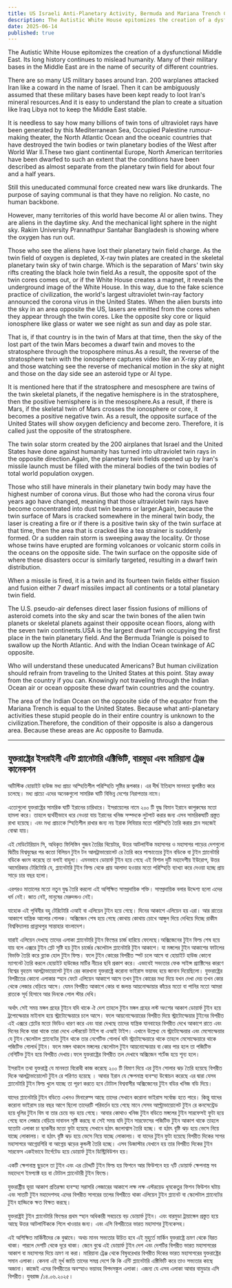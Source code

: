 ```yaml
---
title: US Israeli Anti-Planetary Activity, Bermuda and Mariana Trench Connection
description: The Autistic White House epitomizes the creation of a dysfunctional Middle East. Its long history continues to mislead humanity. Many of their military bases in the Middle East are in the name of security of different countries.
date: 2025-06-14
published: true
---
```


The Autistic White House epitomizes the creation of a dysfunctional Middle East. Its long history continues to mislead humanity. Many of their military bases in the Middle East are in the name of security of different countries.

There are so many US military bases around Iran. 200 warplanes attacked Iran like a coward in the name of Israel. Then it can be ambiguously assumed that these military bases have been kept ready to loot Iran's mineral resources.And it is easy to understand the plan to create a situation like Iraq Libya not to keep the Middle East stable.

It is needless to say how many billions of twin tons of ultraviolet rays have been generated by this Mediterranean Sea, Occupied Palestine rumour-making theater, the North Atlantic Ocean and the oceanic countries that have destroyed the twin bodies or twin planetary bodies of the West after World War II.These two giant continental Europe, North American territories have been dwarfed to such an extent that the conditions have been described as almost separate from the planetary twin field for about four and a half years.

   Still this uneducated communal force created new wars like drunkards. The purpose of saying communal is that they have no religion. No caste, no human backbone.

However, many territories of this world have become AI or alien twins. They are aliens in the daytime sky. And the mechanical light sphere in the night sky.
Rakim University Prannathpur Santahar Bangladesh is showing where the oxygen has run out.

Those who see the aliens have lost their planetary twin field charge. As the twin field of oxygen is depleted, X-ray twin plates are created in the skeletal planetary twin sky of twin charge. Which is the separation of Mars' twin sky rifts creating the black hole twin field.As a result, the opposite spot of the twin cores comes out, or if the White House creates a magnet, it reveals the underground image of the White House. In this way, due to the fake science practice of civilization, the world's largest ultraviolet twin-ray factory announced the corona virus in the United States.
When the alien bursts into the sky in an area opposite the US, lasers are emitted from the cores when they appear through the twin cores.
Like the opposite sky core or liquid ionosphere like glass or water we see night as sun and day as pole star.

That is, if that country is in the twin of Mars at that time, then the sky of the lost part of the twin Mars becomes a dwarf twin and moves to the stratosphere through the troposphere minus.As a result, the reverse of the stratosphere twin with the ionosphere captures video like an X-ray plate, and those watching see the reverse of mechanical motion in the sky at night and those on the day side see an asteroid type or AI type.

It is mentioned here that if the stratosphere and mesosphere are twins of the twin skeletal planets, if the negative hemisphere is in the stratosphere, then the positive hemisphere is in the mesosphere.As a result, if there is Mars, if the skeletal twin of Mars crosses the ionosphere or core, it becomes a positive negative twin. As a result, the opposite surface of the United States will show oxygen deficiency and become zero. Therefore, it is called just the opposite of the stratosphere.

The twin solar storm created by the 200 airplanes that Israel and the United States have done against humanity has turned into ultraviolet twin rays in the opposite direction.Again, the planetary twin fields opened up by Iran's missile launch must be filled with the mineral bodies of the twin bodies of total world population oxygen.

Those who still have minerals in their planetary twin body may have the highest number of corona virus. But those who had the corona virus four years ago have changed, meaning that those ultraviolet twin rays have become concentrated into dust twin beams or larger.Again, because the twin surface of Mars is cracked somewhere in the mineral twin body, the laser is creating a fire or if there is a positive twin sky of the twin surface at that time, then the area that is cracked like a tea strainer is suddenly formed.
Or a sudden rain storm is sweeping away the locality. Or those whose twins have erupted are forming volcanoes or volcanic storm coils in the oceans on the opposite side.  The twin surface on the opposite side of where these disasters occur is similarly targeted, resulting in a dwarf twin distribution.

When a missile is fired, it is a twin and its fourteen twin fields either fission and fusion either 7 dwarf missiles impact all continents or a total planetary twin field.

The U.S. pseudo-air defenses direct laser fission fusions of millions of asteroid comets into the sky and scar the twin bones of the alien twin planets or skeletal planets against their opposite ocean floors, along with the seven twin continents.USA is the largest dwarf twin occupying the first place in the twin planetary field. And the Bermuda Triangle is poised to swallow up the North Atlantic. And with the Indian Ocean twinkage of AC opposite.

Who will understand these uneducated Americans? But human civilization should refrain from traveling to the United States at this point. Stay away from the country if you can. Knowingly not traveling through the Indian Ocean air or ocean opposite these dwarf twin countries and the country.

The area of ​​the Indian Ocean on the opposite side of the equator from the Mariana Trench is equal to the United States. Because what anti-planetary activities these stupid people do in their entire country is unknown to the civilization.Therefore, the condition of their opposite is also a dangerous area. Because these areas are Ac opposite to Bamuda.

---

## যুক্তরাষ্ট্রের ইসরাইলী এন্টি প্ল‍্যানেটারি এক্টিভিটি, বারমুডা এবং মারিয়ানা ট্রেঞ্জ কানেকশন

অটিস্টিক হোয়াইট হাউজ মধ‍্য প্রাচ‍্য অস্হিতিশীল পরিস্হিতি সৃষ্টির রূপকার। এর দীর্ঘ ইতিহাস মানবতা ভুলন্ঠিত করে চলেছে। মধ‍্য প্রাচ‍্যে এদের অনেকগুলো সামরিক ঘাটি বিভিন্ন দেশের নিরাপত্তার নামে।

এতোগুলো যুক্তরাষ্ট্রের সামরিক ঘাটি ইরানের চারিধারে। ইসরায়েলের নামে ২০০ টি যুদ্ধ বিমান  ইরানে কাপুরুষের মতো হামলা করে। তাহলে দ্ব‍‍্যর্থহীভাবে ধরে নেওয়া যায় ইরানের খনিজ সম্পদকে লুটপাট করার জন‍্য এসব সামরিকঘাটি প্রস্তুত রাখা হয়েছে। এবং মধ‍্য প্রাচ‍্যকে স্হিতিশীল রাখার জন‍্য নয় ইরাক লিবিয়ার মতো পরিস্হিতি তৈরি করার প্লান সহজেই বোঝা যায়।

এই মেডিটেরিয়ান সি, অধিকৃত ফিলিস্তিন গুজব তৈরির থিয়েটার, উত্তর আটলান্টিক মহাসাগর ও মহাসাগর পাড়ের দেশগুলো দ্বিতীয় বিশ্বযুদ্ধের পর কতো বিলিয়ন টুইন টন আলট্রাভায়োলেট রে তৈরি করে পাশ্চাত্যের টুইন বডিকে বা টুইন প্ল‍্যানেটারি বডিকে ধ্বংস করেছে তা বলাই বাহুল‍্য। এমনভাবে ডোয়ার্ফ টুইন হয়ে গেছে এই বিশাল দুটি মহাদেশীয় ইউরোপ, উত্তর আমেরিকার টেরিটোরি যে, প্ল‍্যানেটারি ‍টুইন ফিল্ড থেকে প্রায় আলাদা হওয়ার মতো পরিস্হিতি ব‍্যাখ‍্যা করে দেওয়া হচ্ছে প্রায় সাড়ে চার বছর হলো।

এরপরও মাতালের মতো নতুন যুদ্ধ তৈরি করলো   এই অশিক্ষিত সাম্প্রদায়িক শক্তি। সাম্প্রদায়িক বলার উদ্দেশ‍্য হলো এদের ধর্ম নেই। জাত নেই, মানুষের মেরুদন্ডও নেই।

যাহোক এই পৃথিবীর বহু টেরিটোরি এআই বা এলিয়েন টুইন হয়ে গেছে। দিনের আকাশে এলিয়েন হয় এরা। আর রাতের আকাশে যান্ত্রিক আলোর গোলক।
অক্সিজেন শেষ হয়ে গেছে কোথায় কোথায় চোখে আঙ্গুল দিয়ে দেখিয়ে দিচ্ছে রাকীম বিশ্ববিদ্যালয় প্রান্নাথপুর সান্তাহার বাংলাদেশ।

যারাই এলিয়েন দেখছে তাদের এলাকা প্ল‍্যানেটারি টুইন ফিল্ডের চার্জ হারিয়ে ফেলেছে।অক্সিজেনের টুইন ফিল্ড শেষ হয়ে যায় বলে এক্সরে টুইন প্লেট সৃষ্টি হয় টুইন চার্জের স্কেলেটাল প্ল‍্যানেটারি টুইন আকাশে। যা মঙ্গলের টুইন আকাশের ফাটলের বিভক্তি তৈরি করে ব্ল‍্যাক হোল টুইন ফিল্ড। ফলে টুইন কোরের বিপরীত স্পট চলে আসে  বা হোয়াইট হাউজ কোনো ম‍্যাগনেট তৈরি করলে হোয়াইট হাউজের মাটির নীচের ছবি প্রকাশ করে। এভাবেই সভ‍্যতার ফেক  সাইন্স প্র‍্যাক্টিসের কারণে বিশ্বের বৃহত্তম আলট্রাভায়োলেট টুইন রের কারখানা যুক্তরাষ্ট্রে করোনা ভাইরাস ভয়াবহ হয়ে  জানান দিয়েছিলো। যুক্তরাষ্ট্রের বিপরীতের কোনো এলাকার স্হান ফেটে এলিয়েন আকাশে আসে তখন টুইন কোরের মধ‍্য দিয়ে যখন দেখা দেয় তখন কোর থেকে লেজার বেড়িয়ে আসে।
যেমন বিপরীত আকাশে কোর বা জলন্ত আয়নোস্ফায়ার কাঁচের মতো বা পানির মতো আমরা রাতকে সূর্য হিসাবে আর দিনকে পোল স্টার দেখি। 

অর্থাৎ সেই সময় মঙ্গল গ্রহের টুইনে যদি থাকে ঐ দেশ তাহলে টুইন মঙ্গল গ্রহের লস্ট অংশের আকাশ ডোয়ার্ফ টুইন হয়ে ট্রপোস্ফেয়ার মাইনাস হয়ে স্ট্রাটোস্ফেয়ারে চলে আসে। ফলে আয়নোস্ফেয়ারের বিপরীত দিয়ে স্ট্রাটোস্ফেয়ার টুইনের বিপরীত এই এক্সরে প্লেটের মতো ভিডিও ধারণ করে এবং যারা দেখছে তাদের যান্ত্রিক  যানবাহের বিপরীত দেখে আকাশে রাতে এবং দিনের দিকে যারা থাকে তারা দেখে এস্টরয়েট টাইপ বা এআই টাইপ। এখানে উল্লেখ‍্য যে স্ট্রাটোস্ফেয়ার এবং মেসোস্ফেয়ার যে টুইন স্কেলেটাল প্ল‍্যানেটের টুইন থাকে তার নেগেটিভ গোলার্ধ যদি স্ট্রাটোস্ফেয়ারে থাকে তাহলে মেসোস্ফেয়ারে থাকে পজিটিভ গোলার্ধ টুইন।
ফলে মঙ্গল থাকলে মঙ্গলের স্কেলেটাল টুইন আয়নোস্ফেয়ার বা কোর পার হলে তা পজিটিভ নেগিটিভ টুইন হয়ে বিপরীত দেখায়।ফলে যুক্তরাষ্ট্রের বিপরীত তল দেখাবে অক্সিজেন শর্টেজ হয়ে শূন‍্য হলে।

ইসরাইল তথা যুক্তরাষ্ট্র যে মানবতা বিরোধী  কাজ করেছে ২০০ টি বিমাণ দিয়ে এর টুইন সোলার ঝড় তৈরি হয়েছে বিপরীত দিকে আলট্রাভায়োলেট টুইন রে পরিণত হয়েছে । আবার ইরান যে ক্ষেপনাস্ত্র ব‍্যবস্হা উন্মোচন করেছে এর দ্বারা যেসব প্ল‍্যানেটারি টুইন ফিল্ড খুলে যাচ্ছে তা পূরণ করতে হবে টোটাল বিশ্ববাসীর অক্সিজেনের টুইন বডির খনিজ বডি দিয়ে। 

যাদের প্ল‍্যানেটারি টুইন বডিতে এখনও মিনারেল্স আছে তাদের সেখানে করোনা ভাইরাস সর্বোচ্চ হতে পারে। কিন্তু   যাদের করোনা ভাইরাস চার বছর আগে ছিলো তাদেরটি পরিবর্তন হয়ে গেছে মানে সেসব আল্ট্রাভায়োলেট টুইন রে কনসেন্ট্রেড হয়ে ধূলির টুইন বিম বা তার চেয়ে বড় হয়ে গেছে। আবার কোথাও খনিজ ‍টুইন বডিতে মঙ্গলের টুইন সারফেসই ফুটা হয়ে গেছে বলে লেজার বেড়িয়ে দাবানল সৃষ্টি করছে বা সেই সময় যদি টুইন সারফেসের পজিটিভ টুইন আকাশ থাকে তাহলে যতোটা এলাকা চা ছাকনীর মতো ফুটা হয়েছে সেখানে হঠাৎ জলোশ্বাস তৈরি হচ্ছে। বা হঠাৎ বৃষ্টি ঝড় হয়ে ভেসে নিয়ে যাচ্ছে লোকালয়। বা হঠাৎ বৃষ্টি ঝড় হয়ে ভেসে নিয়ে যাচ্ছে লোকালয়। বা যাদের টুইন ফুটা হয়েছে বিপরীত দিকের সাগর মহাসাগরে আগ্নেয়গিরি বা আগ্নেয় ঝড়ের কুন্ডলী তৈরি হচ্ছে।  এসব ডিজাস্টার যেখানে হয় তার বিপরীত দিকের টুইন সারফেস একইভাবে টার্গেটেড হয়ে ডোয়ার্ফ টুইন ডিস্ট্রিবিউশন হয়।

একটি ক্ষেপনাস্ত্র ছুড়লে তা টুইন এবং এর চৌদ্দটি টুইন ফিল্ড হয় ফিশনে আর ফিউশনে হয় ৭টি ডোয়ার্ফ ক্ষেপনাস্ত্র সব মহাদেশে ইমপ‍্যাক্ট হয় বা টোটাল প্ল‍্যানেটারী টুইন ফিল্ডে।

যুক্তরাষ্ট্রীয় ভূয়া আকাশ প্রতিরক্ষা ব‍্যবস্হা সরাসরি লেজারের আকাশে লক্ষ লক্ষ  এস্টরয়েড ধূমকেতুর ফিশন ফিউশন ঘটায়  এবং সাতটি টুইন মহাদেশসহ এদের বিপরীত সাগরের তলের বিপরীতে থাকা এলিয়েন টুইন প্ল‍্যানেট বা স্কেলেটাল প্ল‍্যানেটের টুইন হাড্ডিকে ক্ষত বিক্ষত করছে।

যুক্তরাষ্ট্রই টুইন প্ল‍্যানেটারি ফিল্ডের প্রথম স্হান অধিকারী সবচেয়ে বড়  ডোয়ার্ফ টুইন। এবং বারমুডা ট্রায়াঙ্গেল প্রস্তুত হয়ে আছে উত্তর আটলান্টিককে গিলে খাওয়ার জন‍্য। এবং এসি বিপরীতের ভারত মহাসাগর টুইনকেসহ।

এই অশিক্ষিত মার্কিনীদের কে বুঝাবে। অথচ মানব সভ‍্যতার উচিত হবে এই মুহুর্তে মার্কিন যুক্তরাষ্ট্রে ভ্রমণ থেকে বিরত থাকা। পারলে দেশটি থেকে দূরে থাকা। জেনে বুঝে এই ডোয়ার্ফ টুইন দেশ এবং দেশটির বিপরীত ভারত মহাসাগরের আকাশ বা মহাসাগর দিয়ে ভ্রমণ না করা। মারিয়ানা ট্রেঞ্জ থেকে বিষুবরেখার বিপরীত দিকের ভারত মহাসাগরের যুক্তরাষ্ট্রের সমান এলাকা। কেননা এই মূর্খ জাতি তাদের সমগ্র দেশে কি কি এন্টি প্ল‍্যানেটারি এক্টিভিটি করে তাও সভ‍্যতার কাছে অজানা।  কাজেই এদের বিপরীতের অবস্হাও ভয়াবহ বিপদসঙ্কুল এলাকা। এজন‍্য যে এসব এলাকা আবার বামুডার এসি বিপরীত।
যুবরাজ /১৪.০৬.২০২৫।
